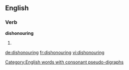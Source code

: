 ==English==

===Verb===
'''dishonouring'''

# {{present participle of|[[dishonour]]}}

[[Category:English words with consonant pseudo-digraphs]]

[[de:dishonouring]]
[[fr:dishonouring]]
[[vi:dishonouring]]